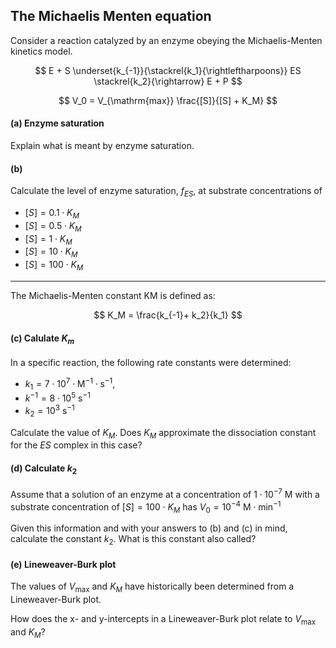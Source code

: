## The Michaelis Menten equation

Consider a reaction catalyzed by an enzyme obeying the Michaelis-Menten kinetics model.

$$
E + S \underset{k_{-1}}{\stackrel{k_1}{\rightleftharpoons}} ES \stackrel{k_2}{\rightarrow} E + P
$$

$$
V_0 = V_{\mathrm{max}} \frac{[S]}{[S] + K_M}
$$

#### (a) Enzyme saturation

Explain what is meant by enzyme saturation.

#### (b) 

Calculate the level of enzyme saturation, $f_{ES}$, at substrate concentrations of 

- $[S] = 0.1 \cdot K_M$
- $[S] = 0.5 \cdot K_M$
- $[S] = 1 \cdot K_M$
- $[S] = 10 \cdot K_M$
- $[S] = 100 \cdot K_M$

---

The Michaelis-Menten constant KM is defined as:

$$
K_M = \frac{k_{-1}+ k_2}{k_1}
$$

#### (c) Calulate $K_m$

In a specific reaction, the following rate constants were determined:

- $k_1 = 7 \cdot 10^7 \cdot \mathrm{M}^{-1}\cdot \mathrm{s}^{-1}$, 
- $k^{-1} = 8 \cdot 10^5 \ \mathrm{s}^{-1}$ 
- $k_2 = 10^3 \ \mathrm{s}^{-1}$

Calculate the value of $K_M$. Does $K_M$ approximate the dissociation constant for the $ES$ complex in
this case?

#### (d) Calculate $k_2$

Assume that a solution of an enzyme at a concentration of $1 \cdot 10^{-7} \ \mathrm{M}$  with a substrate concentration of 
$[S]=100\cdot K_M$ has $V_0=10^{-4} \ \mathrm{M} \cdot \mathrm{min}^{-1}$

Given this information and with your answers to (b) and (c) in mind, calculate the constant $k_2$. What is
this constant also called?

#### (e) Lineweaver-Burk plot

The values of $V_\mathrm{max}$ and $K_M$ have historically been determined from a Lineweaver-Burk plot.

How does the x- and y-intercepts in a Lineweaver-Burk plot relate to $V_\mathrm{max}$ and $K_M$?

